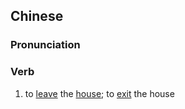 {{also|出门口}}
==Chinese==
{{zh-forms|s=出门口|type=12}}

===Pronunciation===
{{zh-pron
|m=chūménkǒu,er=y
|c=ceot1 mun4 hau2
|cat=v
}}

===Verb===
{{zh-verb}}

# {{lb|zh|chiefly|Cantonese}} to [[leave]] the [[house]]; to [[exit]] the house
